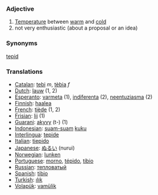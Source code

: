=== Adjective ===

# [[Temperature]] between [[warm]] and [[cold]]
# not very enthusiastic (about a proposal or an idea)

=== Synonyms ===
[[tepid]]
=== Translations ===
*[[Catalan]]: [[tebi]] ''m'', [[tèbia]] ''f''
*[[Dutch]]: [[lauw]] (1, 2)
*[[Esperanto]]: [[varmeta]] (1), [[indiferenta]] (2), [[neentuziasma]] (2)
*[[Finnish]]: [[haalea]]
*[[French]]: [[tiède]] (1, 2)
*[[Frisian]]: [[lij]] (1)
*[[Guarani]]: [[akyvy]] (t-) (1)
*[[Indonesian]]: [[suam-suam]] [[kuku]]
*[[Interlingua]]: [[tepide]]
*[[Italian]]: [[tiepido]]
*[[Japanese]]: [[ぬるい]] (nurui)
*[[Norwegian]]: [[lunken]]
*[[Portuguese]]: [[morno]], [[tépido]], [[tíbio]]
*[[Russian]]: [[тепловатый]]
*[[Spanish]]: [[tibio]]
*[[Turkish]]: [[ılık]]
*[[Volapük]]: [[vamülik]]
